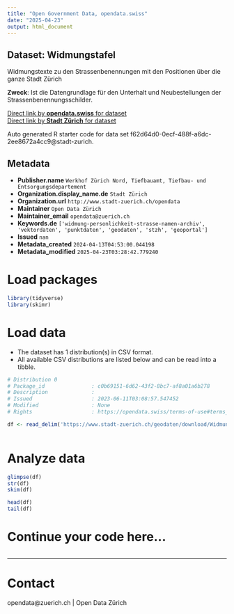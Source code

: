 ```yaml
---
title: "Open Government Data, opendata.swiss"
date: "2025-04-23"
output: html_document
---
```


## Dataset: Widmungstafel

Widmungstexte zu den Strassenbenennungen mit den Positionen über die ganze Stadt Zürich

**Zweck**: Ist die Datengrundlage für den Unterhalt und Neubestellungen der Strassenbenennungsschilder. 

[Direct link by **opendata.swiss** for dataset](https://opendata.swiss/de/dataset/widmungstafel)<br>
[Direct link by **Stadt Zürich** for dataset](https://data.stadt-zuerich.ch/dataset/geo_widmungstafel)

Auto generated R starter code for data set f62d64d0-0ecf-488f-a6dc-2ee8672a4cc9@stadt-zurich.

## Metadata

- **Publisher.name** `Werkhof Zürich Nord, Tiefbauamt, Tiefbau- und Entsorgungsdepartement`
- **Organization.display_name.de** `Stadt Zürich`
- **Organization.url** `http://www.stadt-zuerich.ch/opendata`
- **Maintainer** `Open Data Zürich`
- **Maintainer_email** `opendata@zuerich.ch`
- **Keywords.de** `['widmung-personlichkeit-strasse-namen-archiv', 'vektordaten', 'punktdaten', 'geodaten', 'stzh', 'geoportal']`
- **Issued** `nan`
- **Metadata_created** `2024-04-13T04:53:00.044198`
- **Metadata_modified** `2025-04-23T03:28:42.779240`


# Load packages

```r

library(tidyverse)
library(skimr)

```

# Load data

-   The dataset has 1 distribution(s) in CSV format.
-   All available CSV distributions are listed below and can be read into a tibble.

```r

# Distribution 0
# Package_id               : c0b69151-6d62-43f2-8bc7-af8a01a6b278
# Description              : 
# Issued                   : 2023-06-11T03:08:57.547452
# Modified                 : None
# Rights                   : https://opendata.swiss/terms-of-use#terms_open

df <- read_delim('https://www.stadt-zuerich.ch/geodaten/download/Widmungstafel?format=10008')



```

# Analyze data

```r

glimpse(df)
str(df)
skim(df)

head(df)
tail(df)

```

# Continue your code here...

```r

```

------------------------------------------------------------------------

# Contact

opendata@zuerich.ch | Open Data Zürich
